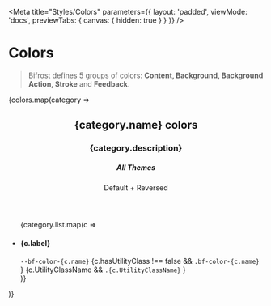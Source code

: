 

<Meta
    title="Styles/Colors"
    parameters={{
        layout: 'padded',
        viewMode: 'docs',
        previewTabs: { canvas: { hidden: true } }
    }}
/>

# Colors

> Bifrost defines 5 groups of colors: **Content, Background, Background Action, Stroke** and **Feedback**.

<Canvas withSource='none'>
    <div class='d-flex flex-column gap-5'>
        {colors.map(category =>
            <section>
                <header class='d-flex align-items-center gap-4 w-100'>
                    <div class='w-75'>
                        <h2>{category.name} colors</h2>
                        <h3 class='bf-text bf-color-neutral-secondary maxw-75 mt-1'>{category.description}</h3>
                    </div>
                    <div class='w-25 align-self-end'>
                        <h5 class='m-0'>All Themes</h5>
                        <p class='bf-text bf-color-neutral-secondary small m-0'>Default + Reversed</p>
                    </div>
                </header>
                <ul class='list-unstyled'>
                    {category.list.map(c =>
                        <li key={c.name} class='d-flex align-items-center gap-4 w-100 border-top'>
                            <div class='w-75 d-flex align-items-center gap-4'>
                                <h4 class='mb-0' style={{ width: '13rem' }}>
                                    {c.label}
                                </h4>
                                <div class='d-flex flex-column nowrap'>
                                    <code>--bf-color-{c.name}</code>
                                    {c.hasUtilityClass !== false &&
                                        <code>.bf-color-{c.name}</code>
                                    }
                                    {c.UtilityClassName &&
                                    <code>.{c.UtilityClassName}</code>
                                    }
                                </div>
                            </div>
                            <div class='w-25 d-flex align-items-center'>
                                <div class='pr-6 pb-6 my-2 mr-1' style={{ backgroundColor: `var(--bf-color-${c.name})`}}></div>
                                <div class='pr-6 pb-6 my-2 reversed' style={{ backgroundColor: `var(--bf-color-${c.name})` }}></div>
                            </div>
                        </li>
                    )}
                </ul>
            </section>
        )}
    </div>
</Canvas>